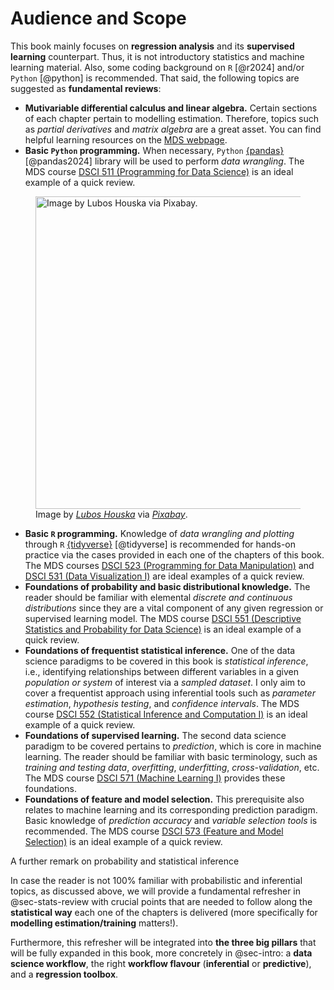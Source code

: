 <!-- Google tag (gtag.js) -->
<script async src="https://www.googletagmanager.com/gtag/js?id=G-7PRVEBE1EF"></script>
<script>
  window.dataLayer = window.dataLayer || [];
  function gtag(){dataLayer.push(arguments);}
  gtag('js', new Date());

  gtag('config', 'G-7PRVEBE1EF');
</script>

# Audience and Scope {.unnumbered}

This book mainly focuses on **regression analysis** and its **supervised learning** counterpart. Thus, it is not introductory statistics and machine learning material. Also, some coding background on `R` [@r2024] and/or `Python` [@python] is recommended. That said, the following topics are suggested as **fundamental reviews**:

- **Mutivariable differential calculus and linear algebra.** Certain sections of each chapter pertain to modelling estimation. Therefore, topics such as *partial derivatives* and *matrix algebra* are a great asset. You can find helpful learning resources on the [MDS webpage](https://ubc-mds.github.io/resources_pages/learning_resources/).
- **Basic `Python` programming.** When necessary, `Python` [{pandas}](https://pypi.org/project/pandas/) [@pandas2024] library will be used to perform *data wrangling*. The MDS course [DSCI 511 (Programming for Data Science)](https://github.com/UBC-MDS/DSCI_511_prog-dsci) is an ideal example of a quick review.

![Image by [*Lubos Houska*](https://pixabay.com/users/luboshouska-198496/) via [*Pixabay*](https://pixabay.com/photos/books-bookstore-book-reading-1204029/).](img/books.jpg){width=500}

- **Basic `R` programming.** Knowledge of *data wrangling and plotting* through `R` [{tidyverse}](https://www.tidyverse.org) [@tidyverse] is recommended for hands-on practice via the cases provided in each one of the chapters of this book. The MDS courses [DSCI 523 (Programming for Data Manipulation)](https://github.com/UBC-MDS/DSCI_523_r-prog) and [DSCI 531 (Data Visualization I)](https://github.com/UBC-MDS/DSCI_531_viz-1) are ideal examples of a quick review.
- **Foundations of probability and basic distributional knowledge.** The reader should be familiar with elemental *discrete and continuous distributions* since they are a vital component of any given regression or supervised learning model. The MDS course [DSCI 551 (Descriptive Statistics and Probability for Data Science)](https://ubc-mds.github.io/course-descriptions/DSCI_551_eda-dsci/) is an ideal example of a quick review.
- **Foundations of frequentist statistical inference.** One of the data science paradigms to be covered in this book is *statistical inference*, i.e., identifying relationships between different variables in a given *population or system* of interest via a *sampled dataset*. I only aim to cover a frequentist approach using inferential tools such as *parameter estimation*, *hypothesis testing*, and *confidence intervals*. The MDS course [DSCI 552 (Statistical Inference and Computation I)](https://github.com/UBC-MDS/DSCI_552_stat-inf-1) is an ideal example of a quick review.
- **Foundations of supervised learning.** The second data science paradigm to be covered pertains to *prediction*, which is core in machine learning. The reader should be familiar with basic terminology, such as *training and testing data*, *overfitting*, *underfitting*, *cross-validation*, etc. The MDS course [DSCI 571 (Machine Learning I)](https://github.com/UBC-MDS/DSCI_571_sup-learn-1) provides these foundations.
- **Foundations of feature and model selection.** This prerequisite also relates to machine learning and its corresponding prediction paradigm. Basic knowledge of *prediction accuracy* and *variable selection tools* is recommended. The MDS course [DSCI 573 (Feature and Model Selection)](https://github.com/UBC-MDS/DSCI_573_feat-model-select) is an ideal example of a quick review.

::: {.Warning}
::::{.Warning-header}
A further remark on probability and statistical inference
::::
::::{.Warning-container}
In case the reader is not 100% familiar with probabilistic and inferential topics, as discussed above, we will provide a fundamental refresher in @sec-stats-review with crucial points that are needed to follow along the **statistical way** each one of the chapters is delivered (more specifically for **modelling estimation/training** matters!).\

Furthermore, this refresher will be integrated into **the three big pillars** that will be fully expanded in this book, more concretely in @sec-intro: a **data science workflow**, the right **workflow flavour** (**inferential** or **predictive**), and a **regression toolbox**.
::::
:::